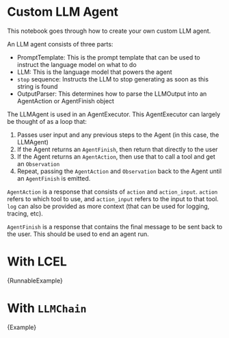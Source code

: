 
# Custom LLM Agent

This notebook goes through how to create your own custom LLM agent.

An LLM agent consists of three parts:

- PromptTemplate: This is the prompt template that can be used to instruct the language model on what to do
- LLM: This is the language model that powers the agent
- `stop` sequence: Instructs the LLM to stop generating as soon as this string is found
- OutputParser: This determines how to parse the LLMOutput into an AgentAction or AgentFinish object

The LLMAgent is used in an AgentExecutor. This AgentExecutor can largely be thought of as a loop that:

1. Passes user input and any previous steps to the Agent (in this case, the LLMAgent)
2. If the Agent returns an `AgentFinish`, then return that directly to the user
3. If the Agent returns an `AgentAction`, then use that to call a tool and get an `Observation`
4. Repeat, passing the `AgentAction` and `Observation` back to the Agent until an `AgentFinish` is emitted.

`AgentAction` is a response that consists of `action` and `action_input`. `action` refers to which tool to use, and `action_input` refers to the input to that tool. `log` can also be provided as more context (that can be used for logging, tracing, etc).

`AgentFinish` is a response that contains the final message to be sent back to the user. This should be used to end an agent run.

# With LCEL

<CodeBlock language="typescript">{RunnableExample}</CodeBlock>

# With `LLMChain`

<CodeBlock language="typescript">{Example}</CodeBlock>
